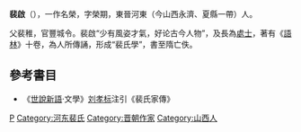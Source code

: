 '''裴啟'''（{{bd|？||？}}），一作名榮，字榮期，東晉河東（今山西永濟、夏縣一帶）人。

父裴稚，官豐城令。裴啟“少有風姿才氣，好论古今人物”，及長為[[處士|處士]]，著有《[[語林|語林]]》十卷，為人所傳誦，形成“裴氏學”，書至隋亡佚。

==參考書目==
* 《[[世說新語|世說新語]]·文學》[[刘孝标|刘孝标]]注引《裴氏家傳》
{{晉朝人物小作品}}
[[Category:晉朝人|P]]
[[Category:河东裴氏|Category:河东裴氏]]
[[Category:晋朝作家|Category:晋朝作家]]
[[Category:山西人|Category:山西人]]